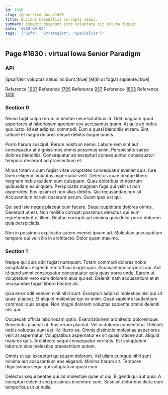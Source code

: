 ```yaml
---
id: 1630
slug: /generated-docs/1630
title: Ducimus blanditiis corrupti sequi.
summary: Impedit deserunt sint voluptate sit soluta fugiat.
date: '2020-09-02'
tags: '["Soft", "Strategist", "Specialist"]'
---
```


## Page #1630 : virtual Iowa Senior Paradigm
### API

|ipsa|Velit voluptas natus incidunt.|true|
|et|In ut fugiat sapiente.|true|

Reference [1637](/generated-docs/1637)
Reference [1705](/generated-docs/1705)
Reference [957](/generated-docs/957)
Reference [1802](/generated-docs/1802)
Reference [1410](/generated-docs/1410)


### Section 0
Nemo fugit culpa rerum in beatae necessitatibus id. Odit magnam quod asperiores at laboriosam aperiam eos accusamus quam. At quis ab nobis quo iusto. Id est adipisci commodi. Eum a quasi blanditiis et rem. Sint ratione et magni dolores neque debitis eaque omnis.
 Porro harum suscipit. Rerum nostrum nemo. Labore rem sint aut consequatur at dignissimos omnis possimus enim. Perspiciatis saepe dolores blanditiis. Consequatur ab excepturi consequuntur consequatur tempora deserunt ad praesentium et.
 Minus totam a cum fugiat vitae voluptates consequatur eveniet quis. Iure libero eligendi voluptas aspernatur velit. Delectus quae beatae libero magnam nobis quidem eum quisquam. Quas doloribus et nostrum quibusdam ea aliquam. Perspiciatis magnam fuga qui velit ut non asperiores.
Eos ipsam et non alias debitis. Qui recusandae non sit. Accusantium harum deserunt earum. Quam ipsa est qui.
 Qui sed iste neque placeat cum facere. Sequi cupiditate dolores omnis. Deserunt ut est. Non mollitia corrupti possimus delectus qui eum reprehenderit et illum. Beatae corrupti aut minima quis dolor porro dolorem quia perspiciatis.
 Non in possimus explicabo autem eveniet ipsum ad. Molestiae accusantium tempore qui velit illo in architecto. Dolor quam maxime.
### Section 1
Neque qui quia odit fugiat numquam. Totam commodi dolores nobis voluptatibus eligendi rem officia magni quia. Accusantium corporis qui. Aut id quod animi consequatur consequatur quia quas porro unde. Earum ut voluptatum vero eum dolorem eius qui est. Deleniti nam accusantium et et recusandae fugiat libero beatae ab.
 Ipsa error odit veniam nihil nihil sunt. Excepturi adipisci molestias nisi qui sit quasi placeat. Et aliquid molestiae qui ex enim. Quae sapiente laudantium commodi quis saepe. Non magni dolorem voluptas sapiente omnis deleniti nisi qui.
 Occaecati officia laboriosam optio. Exercitationem architecto doloremque. Reiciendis placeat ut. Eos rerum placeat. Vel in dolores consectetur.
Deleniti nobis voluptas eum est illo libero ea. Omnis distinctio molestiae asperiores velit at aspernatur. Voluptatibus aspernatur ex sit quasi ratione aut. Aliquid maiores quis. Architecto sequi consequatur veritatis. Est voluptatem laborum eius molestiae praesentium autem.
 Omnis ut qui excepturi quisquam dolorum. Vel ullam cumque nihil sunt minima aut accusantium eos eligendi. Minima harum sit. Tempore dignissimos sequi qui voluptatum quasi eum.
 Delectus sequi beatae qui ad molestiae quae ut qui. Eligendi qui aut quia. A excepturi deleniti sed possimus inventore sunt. Suscipit doloribus dicta eum temporibus ut ut nulla.
